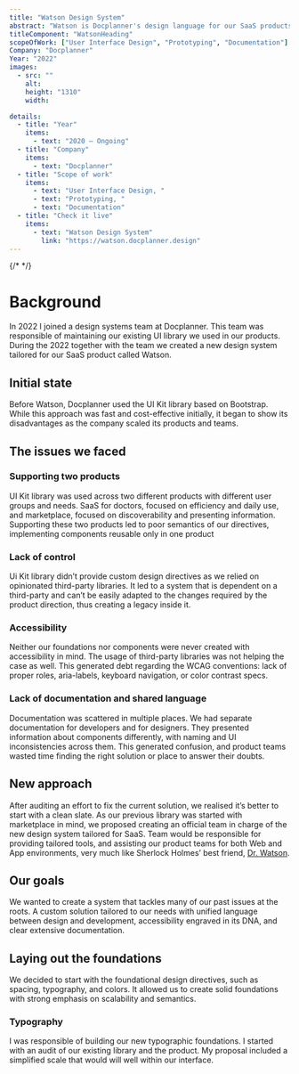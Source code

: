 ```yaml
---
title: "Watson Design System"
abstract: "Watson is Docplanner's design language for our SaaS products and digital experiences. The system consists of working code, design tools and resources, and human interface guidelines."
titleComponent: "WatsonHeading"
scopeOfWork: ["User Interface Design", "Prototyping", "Documentation"]
Company: "Docplanner"
Year: "2022"
images:
  - src: ""
    alt:
    height: "1310"
    width:

details:
  - title: "Year"
    items:
      - text: "2020 — Ongoing"
  - title: "Company"
    items:
      - text: "Docplanner"
  - title: "Scope of work"
    items:
      - text: "User Interface Design, "
      - text: "Prototyping, "
      - text: "Documentation"
  - title: "Check it live"
    items:
      - text: "Watson Design System"
        link: "https://watson.docplanner.design"
---
```


{/* <WatsonHeading /> */}

# Background

In 2022 I joined a design systems team at Docplanner. This team was responsible of maintaining our existing UI library we used in our products. During the 2022 together with the team we created a new design system tailored for our SaaS product called Watson.

## Initial state

Before Watson, Docplanner used the UI Kit library based on Bootstrap. While this approach was fast and cost-effective initially, it began to show its disadvantages as the company scaled its products and teams.

## The issues we faced

### Supporting two products

UI Kit library was used across two different products with different user groups and needs. SaaS for doctors, focused on efficiency and daily use, and marketplace, focused on discoverability and presenting information. Supporting these two products led to poor semantics of our directives, implementing components reusable only in one product

### Lack of control

Ui Kit library didn’t provide custom design directives as we relied on opinionated third-party libraries. It led to a system that is dependent on a third-party and can’t be easily adapted to the changes required by the product direction, thus creating a legacy inside it.

### Accessibility

Neither our foundations nor components were never created with accessibility in mind. The usage of third-party libraries was not helping the case as well. This generated debt regarding the WCAG conventions: lack of proper roles, aria-labels, keyboard navigation, or color contrast specs.

### Lack of documentation and shared language

Documentation was scattered in multiple places. We had separate documentation for developers and for designers. They presented information about components differently, with naming and UI inconsistencies across them. This generated confusion, and product teams wasted time finding the right solution or place to answer their doubts.

## New approach

After auditing an effort to fix the current solution, we realised it’s better to start with a clean slate. As our previous library was started with marketplace in mind, we proposed creating an official team in charge of the new design system tailored for SaaS. Team would be responsible for providing tailored tools, and assisting our product teams for both Web and App environments, very much like Sherlock Holmes’ best friend, [Dr. Watson](https://en.wikipedia.org/wiki/Dr._Watson).

## Our goals

We wanted to create a system that tackles many of our past issues at the roots. A custom solution tailored to our needs with unified language between design and development, accessibility engraved in its DNA, and clear extensive documentation.

## Laying out the foundations

We decided to start with the foundational design directives, such as spacing, typography, and colors. It allowed us to create solid foundations with strong emphasis on scalability and semantics.

### Typography

I was responsible of building our new typographic foundations. I started with an audit of our existing library and the product. My proposal included a simplified scale that would will well within our interface.
